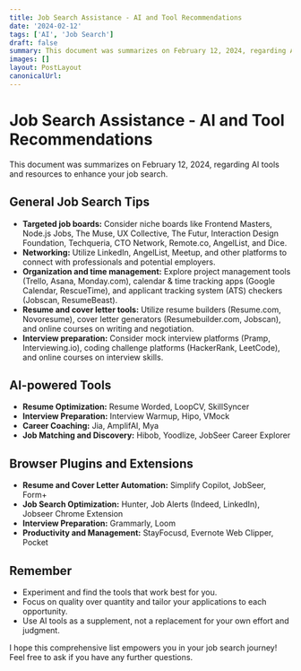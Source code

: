 ```yaml
---
title: Job Search Assistance - AI and Tool Recommendations
date: '2024-02-12'
tags: ['AI', 'Job Search']
draft: false
summary: This document was summarizes on February 12, 2024, regarding AI tools and resources to enhance your job search
images: []
layout: PostLayout
canonicalUrl:
---
```


# Job Search Assistance - AI and Tool Recommendations

This document was summarizes on February 12, 2024, regarding AI tools and resources to enhance your job search.

## General Job Search Tips

- **Targeted job boards:** Consider niche boards like Frontend Masters, Node.js Jobs, The Muse, UX Collective, The Futur, Interaction Design Foundation, Techqueria, CTO Network, Remote.co, AngelList, and Dice.
- **Networking:** Utilize LinkedIn, AngelList, Meetup, and other platforms to connect with professionals and potential employers.
- **Organization and time management:** Explore project management tools (Trello, Asana, Monday.com), calendar & time tracking apps (Google Calendar, RescueTime), and applicant tracking system (ATS) checkers (Jobscan, ResumeBeast).
- **Resume and cover letter tools:** Utilize resume builders (Resume.com, Novoresume), cover letter generators (Resumebuilder.com, Jobscan), and online courses on writing and negotiation.
- **Interview preparation:** Consider mock interview platforms (Pramp, Interviewing.io), coding challenge platforms (HackerRank, LeetCode), and online courses on interview skills.

## AI-powered Tools

- **Resume Optimization:** Resume Worded, LoopCV, SkillSyncer
- **Interview Preparation:** Interview Warmup, Hipo, VMock
- **Career Coaching:** Jia, AmplifAI, Mya
- **Job Matching and Discovery:** Hibob, Yoodlize, JobSeer Career Explorer

## Browser Plugins and Extensions

- **Resume and Cover Letter Automation:** Simplify Copilot, JobSeer, Form+
- **Job Search Optimization:** Hunter, Job Alerts (Indeed, LinkedIn), Jobseer Chrome Extension
- **Interview Preparation:** Grammarly, Loom
- **Productivity and Management:** StayFocusd, Evernote Web Clipper, Pocket

## Remember

- Experiment and find the tools that work best for you.
- Focus on quality over quantity and tailor your applications to each opportunity.
- Use AI tools as a supplement, not a replacement for your own effort and judgment.

I hope this comprehensive list empowers you in your job search journey! Feel free to ask if you have any further questions.
